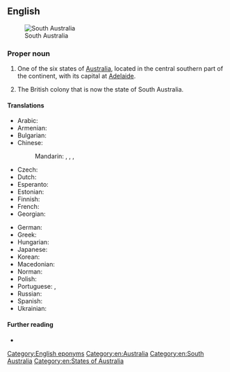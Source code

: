 ==English==
[[File:Whyalla location map in South Australia.PNG|thumb|South Australia]]

===Proper noun===
{{en-proper noun|head=[[south|South]] [[Australia]]}}

# One of the six states of [[Australia]], located in the central southern part of the continent, with its capital at [[Adelaide]].
# {{lb|en|historical|till 1901}} The British colony that is now the state of South Australia.

====Translations====
{{trans-top|state of Australia}}
* Arabic: {{t|ar|جُنُوب أُسْتْرَالِيَا|f}}
* Armenian: {{t|hy|Հարավային Ավստրալիա|sc=Armn}}
* Bulgarian: {{t|bg|Ю́жна Австра́лия|f}}
* Chinese:
*: Mandarin: {{t|cmn|南澳大利亞|sc=Hani}}, {{t|cmn|南澳大利亚|tr=Nán Àodàlìyà|sc=Hani}}, {{t|cmn|南澳洲|tr=Nán Àozhōu|sc=Hani}}, {{t+|cmn|南澳|tr=Nán Ào}}
* Czech: {{t|cs|Jižní Austrálie|f}}
* Dutch: {{t+|nl|Zuid-Australië}}
* Esperanto: {{t|eo|Suda Aŭstralio}}
* Estonian: {{t|et|Lõuna-Austraalia}}
* Finnish: {{t+|fi|Etelä-Australia}}
* French: {{t+|fr|Australie-Méridionale|f}}
* Georgian: {{t|ka|სამხრეთი ავსტრალია}}
{{trans-mid}}
* German: {{t|de|South Australia|n}}
* Greek: {{t|el|Νότια Αυστραλία|f}}
* Hungarian: {{t|hu|Dél-Ausztrália}}
* Japanese: {{t|ja|南オーストラリア|tr=Minami Ōsutoraria|sc=Jpan}}
* Korean: {{t|ko|사우스오스트레일리아|tr=Sauseu-Oseuteureillia}}
* Macedonian: {{t|mk|Јужна Австралија|f}}
* Norman: {{t|nrf|Australie Méridionale|f}}
* Polish: {{t|pl|Australia Południowa|f}}
* Portuguese: {{t|pt|Austrália do Sul|f}}, {{t|pt|Austrália Meridional|f}}
* Russian: {{t|ru|Ю́жная Австра́лия|f}}
* Spanish: {{t|es|Australia Meridional|f}}
* Ukrainian: {{t|uk|Півде́нна Австра́лія|f}}
{{trans-bottom}}

====Further reading====
* {{pedialite}}

[[Category:English eponyms]]
[[Category:en:Australia]]
[[Category:en:South Australia]]
[[Category:en:States of Australia]]